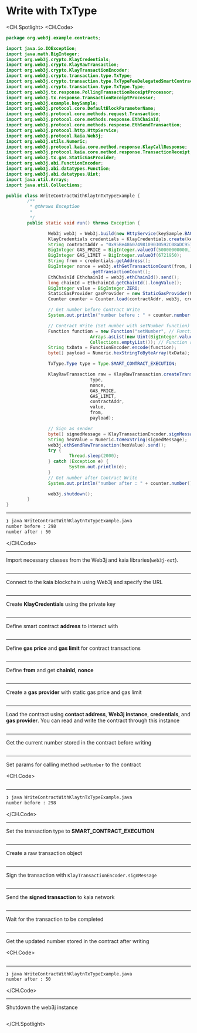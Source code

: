 # Write with TxType

<CH.Spotlight>
<CH.Code>

```java WriteContractWithKlaytnTxTypeExample.java
package org.web3j.example.contracts;

import java.io.IOException;
import java.math.BigInteger;
import org.web3j.crypto.KlayCredentials;
import org.web3j.crypto.KlayRawTransaction;
import org.web3j.crypto.KlayTransactionEncoder;
import org.web3j.crypto.transaction.type.TxType;
import org.web3j.crypto.transaction.type.TxTypeFeeDelegatedSmartContractExecution;
import org.web3j.crypto.transaction.type.TxType.Type;
import org.web3j.tx.response.PollingTransactionReceiptProcessor;
import org.web3j.tx.response.TransactionReceiptProcessor;
import org.web3j.example.keySample;
import org.web3j.protocol.core.DefaultBlockParameterName;
import org.web3j.protocol.core.methods.request.Transaction;
import org.web3j.protocol.core.methods.response.EthChainId;
import org.web3j.protocol.core.methods.response.EthSendTransaction;
import org.web3j.protocol.http.HttpService;
import org.web3j.protocol.kaia.Web3j;
import org.web3j.utils.Numeric;
import org.web3j.protocol.kaia.core.method.response.KlayCallResponse;
import org.web3j.protocol.kaia.core.method.response.TransactionReceipt;
import org.web3j.tx.gas.StaticGasProvider;
import org.web3j.abi.FunctionEncoder;
import org.web3j.abi.datatypes.Function;
import org.web3j.abi.datatypes.Uint;
import java.util.Arrays;
import java.util.Collections;

public class WriteContractWithKlaytnTxTypeExample {
        /**
         * @throws Exception
         *
         */
        public static void run() throws Exception {

                Web3j web3j = Web3j.build(new HttpService(keySample.BAOBAB_URL));
                KlayCredentials credentials = KlayCredentials.create(keySample.LEGACY_KEY_privkey);
                String contractAddr = "0x95Be48607498109030592C08aDC9577c7C2dD505";
                BigInteger GAS_PRICE = BigInteger.valueOf(50000000000L);
                BigInteger GAS_LIMIT = BigInteger.valueOf(6721950);
                String from = credentials.getAddress();
                BigInteger nonce = web3j.ethGetTransactionCount(from, DefaultBlockParameterName.LATEST).send()
                                .getTransactionCount();
                EthChainId EthchainId = web3j.ethChainId().send();
                long chainId = EthchainId.getChainId().longValue();
                BigInteger value = BigInteger.ZERO;
                StaticGasProvider gasProvider = new StaticGasProvider(GAS_PRICE, GAS_LIMIT);
                Counter counter = Counter.load(contractAddr, web3j, credentials.convertToCredentials(), gasProvider);

                // Get number before Contract Write
                System.out.println("number before : " + counter.number().send());

                // Contract Write (Set number with setNumber function)
                Function function = new Function("setNumber", // Function name
                                Arrays.asList(new Uint(BigInteger.valueOf(50))), // Function input parameters
                                Collections.emptyList()); // Function returned parameters
                String txData = FunctionEncoder.encode(function);
                byte[] payload = Numeric.hexStringToByteArray(txData);

                TxType.Type type = Type.SMART_CONTRACT_EXECUTION;

                KlayRawTransaction raw = KlayRawTransaction.createTransaction(
                                type,
                                nonce,
                                GAS_PRICE,
                                GAS_LIMIT,
                                contractAddr,
                                value,
                                from,
                                payload);

                // Sign as sender
                byte[] signedMessage = KlayTransactionEncoder.signMessage(raw, chainId, credentials);
                String hexValue = Numeric.toHexString(signedMessage);
                web3j.ethSendRawTransaction(hexValue).send();
                try {
                        Thread.sleep(2000);
                } catch (Exception e) {
                        System.out.println(e);
                }
                // Get number after Contract Write
                System.out.println("number after : " + counter.number().send());

                web3j.shutdown();
        }
}

```

---

```zsh output
❯ java WriteContractWithKlaytnTxTypeExample.java
number before : 298
number after : 50
```

</CH.Code>

---

Import necessary classes from the Web3j and kaia libraries(`web3j-ext`).

```java WriteContractWithKlaytnTxTypeExample.java focus=1:28

```

---

Connect to the kaia blockchain using Web3j and specify the URL

```java WriteContractWithKlaytnTxTypeExample.java focus=37

```

---

Create **KlayCredentials** using the private key

```java WriteContractWithKlaytnTxTypeExample.java focus=38

```

---

Define smart contract **address** to interact with

```java WriteContractWithKlaytnTxTypeExample.java focus=39

```

---

Define **gas price** and **gas limit** for contract transactions

```java WriteContractWithKlaytnTxTypeExample.java focus=40:41

```

---

Define **from** and get **chainId**, **nonce**

```java WriteContractWithKlaytnTxTypeExample.java focus=42:46

```

---

Create a **gas provider** with static gas price and gas limit

```java WriteContractWithKlaytnTxTypeExample.java focus=48

```

---

Load the contract using **contact address**, **Web3j instance**, **credentials**, and **gas provider**. You can read and write the contract through this instance

```java WriteContractWithKlaytnTxTypeExample.java focus=43

```

---

Get the current number stored in the contract before writing

```java WriteContractWithKlaytnTxTypeExample.java focus=51:52

```

---

Set params for calling method `setNumber` to the contract

<CH.Code>
```java WriteContractWithKlaytnTxTypeExample.java focus=54:59

````


---

```zsh output
❯ java WriteContractWithKlaytnTxTypeExample.java
number before : 298
````

</CH.Code>

---

Set the transaction type to **SMART_CONTRACT_EXECUTION**

```java WriteContractWithKlaytnTxTypeExample.java focus=61

```

---

Create a raw transaction object

```java WriteContractWithKlaytnTxTypeExample.java focus=63:71

```

---

Sign the transaction with `KlayTransactionEncoder.signMessage`

```java WriteContractWithKlaytnTxTypeExample.java focus=73:74

```

---

Send the **signed transaction** to kaia network

```java WriteContractWithKlaytnTxTypeExample.java focus=75:76

```

---

Wait for the transaction to be completed

```java WriteContractWithKlaytnTxTypeExample.java focus=77:81

```

---

Get the updated number stored in the contract after writing

<CH.Code>
```java WriteContractWithKlaytnTxTypeExample.java focus=82:83

````


---

```zsh output
❯ java WriteContractWithKlaytnTxTypeExample.java
number after : 50
````

</CH.Code>

---

Shutdown the web3j instance

```java WriteContractWithKlaytnTxTypeExample.java focus=85

```

</CH.Spotlight>
